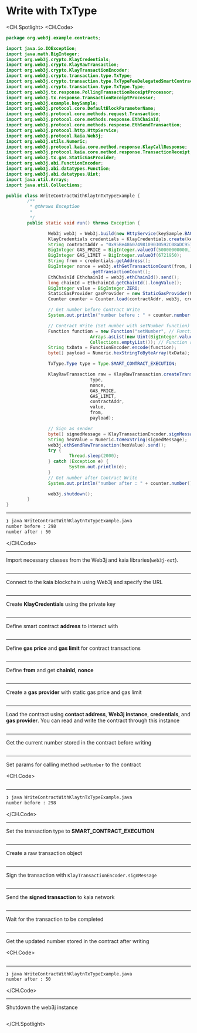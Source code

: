 # Write with TxType

<CH.Spotlight>
<CH.Code>

```java WriteContractWithKlaytnTxTypeExample.java
package org.web3j.example.contracts;

import java.io.IOException;
import java.math.BigInteger;
import org.web3j.crypto.KlayCredentials;
import org.web3j.crypto.KlayRawTransaction;
import org.web3j.crypto.KlayTransactionEncoder;
import org.web3j.crypto.transaction.type.TxType;
import org.web3j.crypto.transaction.type.TxTypeFeeDelegatedSmartContractExecution;
import org.web3j.crypto.transaction.type.TxType.Type;
import org.web3j.tx.response.PollingTransactionReceiptProcessor;
import org.web3j.tx.response.TransactionReceiptProcessor;
import org.web3j.example.keySample;
import org.web3j.protocol.core.DefaultBlockParameterName;
import org.web3j.protocol.core.methods.request.Transaction;
import org.web3j.protocol.core.methods.response.EthChainId;
import org.web3j.protocol.core.methods.response.EthSendTransaction;
import org.web3j.protocol.http.HttpService;
import org.web3j.protocol.kaia.Web3j;
import org.web3j.utils.Numeric;
import org.web3j.protocol.kaia.core.method.response.KlayCallResponse;
import org.web3j.protocol.kaia.core.method.response.TransactionReceipt;
import org.web3j.tx.gas.StaticGasProvider;
import org.web3j.abi.FunctionEncoder;
import org.web3j.abi.datatypes.Function;
import org.web3j.abi.datatypes.Uint;
import java.util.Arrays;
import java.util.Collections;

public class WriteContractWithKlaytnTxTypeExample {
        /**
         * @throws Exception
         *
         */
        public static void run() throws Exception {

                Web3j web3j = Web3j.build(new HttpService(keySample.BAOBAB_URL));
                KlayCredentials credentials = KlayCredentials.create(keySample.LEGACY_KEY_privkey);
                String contractAddr = "0x95Be48607498109030592C08aDC9577c7C2dD505";
                BigInteger GAS_PRICE = BigInteger.valueOf(50000000000L);
                BigInteger GAS_LIMIT = BigInteger.valueOf(6721950);
                String from = credentials.getAddress();
                BigInteger nonce = web3j.ethGetTransactionCount(from, DefaultBlockParameterName.LATEST).send()
                                .getTransactionCount();
                EthChainId EthchainId = web3j.ethChainId().send();
                long chainId = EthchainId.getChainId().longValue();
                BigInteger value = BigInteger.ZERO;
                StaticGasProvider gasProvider = new StaticGasProvider(GAS_PRICE, GAS_LIMIT);
                Counter counter = Counter.load(contractAddr, web3j, credentials.convertToCredentials(), gasProvider);

                // Get number before Contract Write
                System.out.println("number before : " + counter.number().send());

                // Contract Write (Set number with setNumber function)
                Function function = new Function("setNumber", // Function name
                                Arrays.asList(new Uint(BigInteger.valueOf(50))), // Function input parameters
                                Collections.emptyList()); // Function returned parameters
                String txData = FunctionEncoder.encode(function);
                byte[] payload = Numeric.hexStringToByteArray(txData);

                TxType.Type type = Type.SMART_CONTRACT_EXECUTION;

                KlayRawTransaction raw = KlayRawTransaction.createTransaction(
                                type,
                                nonce,
                                GAS_PRICE,
                                GAS_LIMIT,
                                contractAddr,
                                value,
                                from,
                                payload);

                // Sign as sender
                byte[] signedMessage = KlayTransactionEncoder.signMessage(raw, chainId, credentials);
                String hexValue = Numeric.toHexString(signedMessage);
                web3j.ethSendRawTransaction(hexValue).send();
                try {
                        Thread.sleep(2000);
                } catch (Exception e) {
                        System.out.println(e);
                }
                // Get number after Contract Write
                System.out.println("number after : " + counter.number().send());

                web3j.shutdown();
        }
}

```

---

```zsh output
❯ java WriteContractWithKlaytnTxTypeExample.java
number before : 298
number after : 50
```

</CH.Code>

---

Import necessary classes from the Web3j and kaia libraries(`web3j-ext`).

```java WriteContractWithKlaytnTxTypeExample.java focus=1:28

```

---

Connect to the kaia blockchain using Web3j and specify the URL

```java WriteContractWithKlaytnTxTypeExample.java focus=37

```

---

Create **KlayCredentials** using the private key

```java WriteContractWithKlaytnTxTypeExample.java focus=38

```

---

Define smart contract **address** to interact with

```java WriteContractWithKlaytnTxTypeExample.java focus=39

```

---

Define **gas price** and **gas limit** for contract transactions

```java WriteContractWithKlaytnTxTypeExample.java focus=40:41

```

---

Define **from** and get **chainId**, **nonce**

```java WriteContractWithKlaytnTxTypeExample.java focus=42:46

```

---

Create a **gas provider** with static gas price and gas limit

```java WriteContractWithKlaytnTxTypeExample.java focus=48

```

---

Load the contract using **contact address**, **Web3j instance**, **credentials**, and **gas provider**. You can read and write the contract through this instance

```java WriteContractWithKlaytnTxTypeExample.java focus=43

```

---

Get the current number stored in the contract before writing

```java WriteContractWithKlaytnTxTypeExample.java focus=51:52

```

---

Set params for calling method `setNumber` to the contract

<CH.Code>
```java WriteContractWithKlaytnTxTypeExample.java focus=54:59

````


---

```zsh output
❯ java WriteContractWithKlaytnTxTypeExample.java
number before : 298
````

</CH.Code>

---

Set the transaction type to **SMART_CONTRACT_EXECUTION**

```java WriteContractWithKlaytnTxTypeExample.java focus=61

```

---

Create a raw transaction object

```java WriteContractWithKlaytnTxTypeExample.java focus=63:71

```

---

Sign the transaction with `KlayTransactionEncoder.signMessage`

```java WriteContractWithKlaytnTxTypeExample.java focus=73:74

```

---

Send the **signed transaction** to kaia network

```java WriteContractWithKlaytnTxTypeExample.java focus=75:76

```

---

Wait for the transaction to be completed

```java WriteContractWithKlaytnTxTypeExample.java focus=77:81

```

---

Get the updated number stored in the contract after writing

<CH.Code>
```java WriteContractWithKlaytnTxTypeExample.java focus=82:83

````


---

```zsh output
❯ java WriteContractWithKlaytnTxTypeExample.java
number after : 50
````

</CH.Code>

---

Shutdown the web3j instance

```java WriteContractWithKlaytnTxTypeExample.java focus=85

```

</CH.Spotlight>
